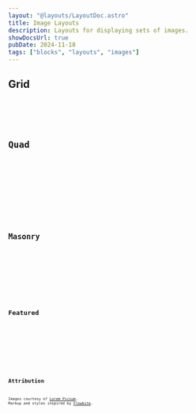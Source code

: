 ```yaml
---
layout: "@layouts/LayoutDoc.astro"
title: Image Layouts
description: Layouts for displaying sets of images.
showDocsUrl: true
pubDate: 2024-11-18
tags: ["blocks", "layouts", "images"]
---
```




## Grid

<Preview client:visible>
  <Fragment slot="preview">
    <ExampleGrid />
  </Fragment>
  <Fragment slot="code">
    <Code code={ExampleGridRaw} lang="astro" />
  </Fragment>
</Preview>

## Quad

<Preview client:visible>
  <Fragment slot="preview">
    <ExampleQuad />
  </Fragment>
  <Fragment slot="code">
    <Code code={ExampleQuadRaw} lang="astro" />
  </Fragment>
</Preview>

## Masonry

<Preview client:visible>
  <Fragment slot="preview">
    <ExampleMasonry />
  </Fragment>
  <Fragment slot="code">
    <Code code={ExampleMasonryRaw} lang="astro" />
  </Fragment>
</Preview>

## Featured

<Preview client:visible>
  <Fragment slot="preview">
    <ExampleFeatured />
  </Fragment>
  <Fragment slot="code">
    <Code code={ExampleFeaturedRaw} lang="astro" />
  </Fragment>
</Preview>

## Attribution

Images courtesy of [Lorem Picsum](https://picsum.photos/). Markup and styles inspired by [Flowbite](https://flowbite.com/docs/components/gallery/#masonry-grid).
